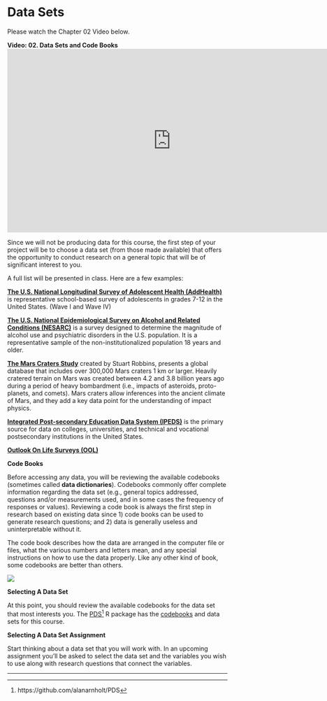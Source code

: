 # Data Sets

Please watch the Chapter 02 Video below.

<!---
`r knitr::include_url("http://passiondrivenstatistics.com/2015/06/02/chapter-2-draft-version/", height = "500px")`
-->

**Video:  02. Data Sets and Code Books**
<iframe src="https://player.vimeo.com/video/129601017?title=0&amp;byline=0&amp;portrait=0" width="747" height="420" frameborder="0" allowfullscreen="allowfullscreen"></iframe>

Since we will not be producing data for this course, the first step of your project will be to choose a data set (from those made available) that offers the opportunity to conduct research on a general topic that will be of significant interest to you.

A full list will be presented in class. Here are a few examples:

**[The U.S. National Longitudinal Survey of Adolescent Health (AddHealth)](http://www.cpc.unc.edu/projects/addhealth)** is representative school-based survey of adolescents in grades 7-12 in the United States. (Wave I and Wave IV)

**[The U.S. National Epidemiological Survey on Alcohol and Related Conditions (NESARC)](http://pubs.niaaa.nih.gov/publications/AA70/AA70.htm)** is a survey designed to determine the magnitude of alcohol use and psychiatric disorders in the U.S. population. It is a representative sample of the non-institutionalized population 18 years and older.

**[The Mars Craters Study](http://craters.sjrdesign.net)** created by Stuart Robbins, presents a global database that includes over 300,000 Mars craters 1 km or larger. Heavily cratered terrain on Mars was created between 4.2 and 3.8 billion years ago during a period of heavy bombardment (i.e., impacts of asteroids, proto-planets, and comets).  Mars craters allow inferences into the ancient climate of Mars, and they add a key data point for the understanding of impact physics.

**[Integrated Post-secondary Education Data System (IPEDS)](http://nces.ed.gov/ipeds/datacenter/DataFiles.aspx)** is the primary source for data on colleges, universities, and technical and vocational postsecondary institutions in the United States.

**[Outlook On Life Surveys (OOL)](http://www.icpsr.umich.edu/icpsrweb/ICPSR/studies/35348?q=outlook+on+LIfe&amp;searchSource=find-analyze-home&amp;sortBy=)**


**Code Books**

Before accessing any data, you will be reviewing the available codebooks (sometimes called **data dictionaries**). Codebooks commonly offer complete information regarding the data set (e.g., general topics addressed, questions and/or measurements used, and in some cases the frequency of responses or values). Reviewing a code book is always the first step in research based on existing data since 1) code books can be used to generate research questions; and 2) data is generally useless and uninterpretable without it.

The code book describes how the data are arranged in the computer file or files, what the various numbers and letters mean, and any special instructions on how to use the data properly. Like any other kind of book, some codebooks are better than others.

![](./graphics/excodebook.jpg)


**Selecting A Data Set**

At this point, you should review the available codebooks for the data set that most interests you.  The [PDS](https://github.com/alanarnholt/PDS)^[https://github.com/alanarnholt/PDS] R package has the [codebooks](https://github.com/alanarnholt/PDS/tree/master/inst/CodeBooks) and data sets for this course.


**Selecting A Data Set Assignment**

Start thinking about a data set that you will work with.
In an upcoming assignment you'll be asked to select the data set and the
variables you wish to use along with research questions that connect the variables.

<!---
Select a data set that you will work with.
Add the abbreviated title of that data set (i.e., AddHealthW1, AddHealthW4, NESARC, Mars Crater, IPEDS, or OOL) to the README file of your GitHub repository.
-->


-------------------------
